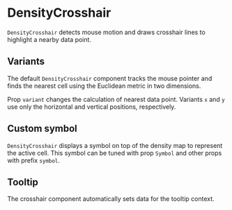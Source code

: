 
# DensityCrosshair

<Meta of={DensityCrosshairStories} />

`DensityCrosshair` detects mouse motion and draws crosshair lines to highlight a nearby data point.

<ArgTypes of={DensityCrosshairStories} />

## Variants

The default `DensityCrosshair` component tracks the mouse pointer and
finds the nearest cell using the Euclidean metric in two dimensions.

<Canvas of={DensityCrosshairStories.Default} />

Prop `variant` changes the calculation of nearest data point.
Variants `x` and `y` use only the horizontal and vertical positions, respectively.

## Custom symbol

`DensityCrosshair` displays a symbol on top of the density map to represent the active cell.
This symbol can be tuned with prop `Symbol` and other props with prefix `symbol`.

<Canvas of={DensityCrosshairStories.CustomSymbol} />

## Tooltip

The crosshair component automatically sets data for the tooltip context.

<Canvas of={DensityCrosshairStories.Tooltip} />
